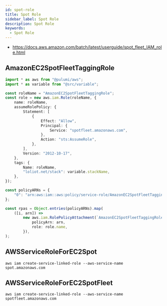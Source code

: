 ```yaml
---
id: spot-role
title: Spot Role
sidebar_label: Spot Role
description: Spot Role
keywords:
  - Spot Role
---
```


- https://docs.aws.amazon.com/batch/latest/userguide/spot_fleet_IAM_role.html

## AmazonEC2SpotFleetTaggingRole

```ts
import * as aws from "@pulumi/aws";
import * as variable from "@src/variable";

const roleName = "AmazonEC2SpotFleetTaggingRole";
const role = new aws.iam.Role(roleName, {
	name: roleName,
	assumeRolePolicy: {
		Statement: [
			{
				Effect: "Allow",
				Principal: {
					Service: "spotfleet.amazonaws.com",
				},
				Action: "sts:AssumeRole",
			},
		],
		Version: "2012-10-17",
	},
	tags: {
		Name: roleName,
		"loliot.net/stack": variable.stackName,
	},
});

const policyARNs = {
	"0": "arn:aws:iam::aws:policy/service-role/AmazonEC2SpotFleetTaggingRole",
};

const rpas = Object.entries(policyARNs).map(
	([i, arn]) =>
		new aws.iam.RolePolicyAttachment(`AmazonEC2SpotFleetTaggingRole-rpa-${i}`, {
			policyArn: arn,
			role: role.name,
		}),
);
```

## AWSServiceRoleForEC2Spot

```shell
aws iam create-service-linked-role --aws-service-name spot.amazonaws.com
```

## AWSServiceRoleForEC2SpotFleet

```shell
aws iam create-service-linked-role --aws-service-name spotfleet.amazonaws.com
```
